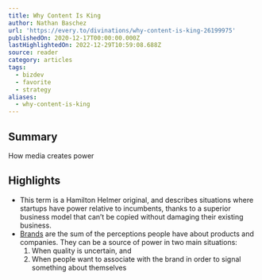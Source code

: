```yaml
---
title: Why Content Is King
author: Nathan Baschez
url: 'https://every.to/divinations/why-content-is-king-26199975'
publishedOn: 2020-12-17T00:00:00.000Z
lastHighlightedOn: 2022-12-29T10:59:08.688Z
source: reader
category: articles
tags:
  - bizdev
  - favorite
  - strategy
aliases:
  - why-content-is-king
---
```

## Summary

How media creates power

## Highlights
- This term is a Hamilton Helmer original, and describes situations where startups have power relative to incumbents, thanks to a superior business model that can’t be copied without damaging their existing business.
- [Brands](https://every.to/c/branding) are the sum of the perceptions people have about products and companies. They can be a source of power in two main situations:
  1. When quality is uncertain, and
  2. When people want to associate with the brand in order to signal something about themselves
